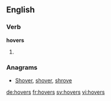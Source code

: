 ==English==

===Verb===
'''hovers'''

# {{third-person singular of|hover}}

===Anagrams===
* [[Shover#English|Shover]], [[shover#English|shover]], [[shrove#English|shrove]]

[[de:hovers]]
[[fr:hovers]]
[[sv:hovers]]
[[vi:hovers]]